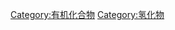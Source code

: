 {{Catmore|烃}}
{{Commonscat|Hydrocarbons}}

[[Category:有机化合物|Category:有机化合物]]
[[Category:氢化物|Category:氢化物]]